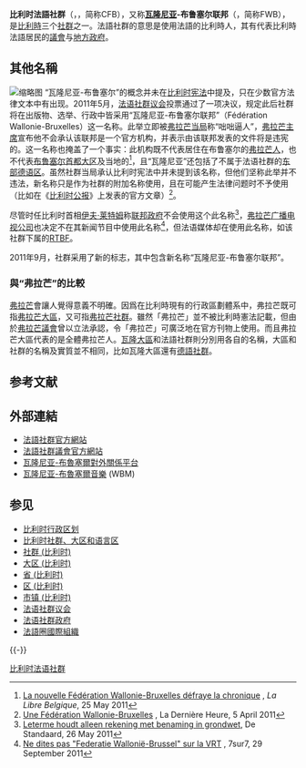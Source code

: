 {{noteTA
|G1=比利時地名
}}
{{Infobox settlement
| name                            = 比利时法语社群
| native_name                     = Communauté française de Belgique
| native_name_lang                = fr
| other_name                      = 瓦隆尼亚-布鲁塞尔联邦<br>Fédération Wallonie-Bruxelles
| settlement_type                 = {{BEL}}[[社群_(比利时)|社群]]
| image_flag                      = Flag of Wallonia.svg
| flag_size                       = 120x100px
| flag_link                       = 瓦隆旗
| image_map                       = Communauté française in Belgium.svg
| mapsize                         = 315
| subdivision_type                = [[世界政區索引|国家]]
| subdivision_name                = {{BEL}}
| subdivision_type1               = [[大区_(比利时)|大区]]
| subdivision_name1               = {{flag|Wallonia}}<br/>{{flag|Brussels}}
| established_title               = 成立
| established_date                = 1980年
| seat_type                       = 首府
| seat                            = [[布鲁塞尔|布鲁塞尔]]
| leader_title                    = 行政部门
| leader_name                     = [[法语社群政府|法语社群政府]]
| leader_title1                   = 执政党<br><small>(2019-2024年)</small>
| leader_name1                    = [[社会党_(比利时)|PS]], [[革新运动|MR]], [[生態_(比利時)|Ecolo]]
| blank_name_sec1                 = [[法语社群节日|节日]]
| blank_info_sec1                 = 9月27日
| population_total                = ±4,500,000
| blank1_name_sec1                = [[比利时语言|语言]]
| blank1_info_sec1                = [[法语|法语]]
| website                         = {{url|http://www.cfwb.be}}
| footnotes                       = 瓦隆旗帜于1975年被选为比利时法语社群的旗帜。其后于1998年被[[瓦隆大区|瓦隆大区]]采用。<ref>{{cite web|url=http://www.cfwb.be/index.php?id=438|title=Le Drapeau - Communauté française de Belgique|access-date=2021-10-03|archive-date=2011-11-14|archive-url=https://web.archive.org/web/20111114022038/http://www.cfwb.be/index.php?id=438|dead-url=no}}</ref><ref>{{Cite web |url=http://www.gallilex.cfwb.be/document/pdf/20291_000.pdf |title=Décret déterminant le jour de fête et les emblèmes propres à la Communauté française de Belgique (D. 03-07-1991, M.B. 15-11-1991) |access-date=2021-10-03 |archive-date=2015-09-24 |archive-url=https://web.archive.org/web/20150924020540/http://www.gallilex.cfwb.be/document/pdf/20291_000.pdf |dead-url=no }}</ref>
| leader_title2                   = 主席
| leader_name2                    = Pierre-Yves Jeholet (MR)
| leader_title3                   = 立法机关
| leader_name3                    = [[法语社群议会|法语社群议会]]
| leader_title4                   = 議長
| leader_name4                    = Rudy Demotte (PS)
| image_shield                    = Armoiries de la Wallonie.svg
}}
'''比利时法語社群'''（{{lang-fr|Communauté française de Belgique}}，{{IPA-fr|kɔmynote fʁɑ̃sɛz də bɛlʒik}}，简称CFB），又称'''[[瓦隆尼亚|瓦隆尼亚]]-布鲁塞尔联邦'''（{{lang-fr|Fédération Wallonie-Bruxelles}}，简称FWB），是[[比利時|比利時]]三个[[社群_(比利时)|社群]]之一。法語社群的意思是使用法語的比利時人，其有代表比利時法語居民的[[法语社群议会|議會]]与[[法语社群政府|地方政府]]。

== 其他名稱 ==
[[File:Logo-federation-wallonie-bruxelles.jpg|缩略图]]
“瓦隆尼亚-布鲁塞尔”的概念并未在[[比利时宪法|比利时宪法]]中提及，只在少数官方法律文本中有出现。2011年5月，[[法语社群议会|法语社群议会]]投票通过了一项决议，规定此后社群将在出版物、选举、行政中皆采用“瓦隆尼亚-布鲁塞尔联邦”（Fédération Wallonie-Bruxelles）这一名称。此举立即被[[弗拉芒政府|弗拉芒当局]]称“咄咄逼人”，[[弗拉芒主席|弗拉芒主席]]宣布他不会承认该联邦是一个官方机构，并表示由该联邦发表的文件将是违宪的。这一名称也掩盖了一个事实：此机构既不代表居住在布鲁塞尔的[[弗拉芒人|弗拉芒人]]，也不代表[[布鲁塞尔首都大区|布鲁塞尔首都大区]]及当地的{{link-fr|弗拉芒社区委员会|Vlaamse Gemeenschapscommissie}}<ref>[http://www.lalibre.be/actu/bruxelles/article/663095/la-nouvelle-federation-wallonie-bruxelles-defraye-la-chronique.html La nouvelle Fédération Wallonie-Bruxelles défraye la chronique] {{WebCite|url=https://www.webcitation.org/684cgHf6L?url=http://www.lalibre.be/actu/bruxelles/article/663095/la-nouvelle-federation-wallonie-bruxelles-defraye-la-chronique.html |date=20120531145629 |dateformat=iso }}, ''La Libre Belgique'', 25 May 2011</ref>，且“瓦隆尼亚”还包括了不属于法语社群的[[奧伊彭-馬爾默迪|东部德语区]]。虽然社群当局承认比利时宪法中并未提到该名称，但他们坚称此举并不违法，新名称只是作为社群的附加名称使用，且在可能产生法律问题时不予使用（比如在《[[比利时公报|比利时公报]]》上发表的官方文章）<ref>[http://www.dhnet.be/dhjournal/archives_det.phtml?id=1139068 Une Fédération Wallonie-Bruxelles] {{Wayback|url=http://www.dhnet.be/dhjournal/archives_det.phtml?id=1139068 |date=20130604225526 }}, La Dernière Heure, 5 April 2011</ref>。

尽管时任比利时首相[[伊夫·莱特姆|伊夫·莱特姆]]称[[比利時聯邦政府|联邦政府]]不会使用这个此名称<ref>[http://www.standaard.be/artikel/detail.aspx?artikelid=DMF20110526_134&s=1 Leterme houdt alleen rekening met benaming in grondwet], De Standaard, 26 May 2011</ref>，[[弗拉芒广播电视公司|弗拉芒广播电视公司]]也决定不在其新闻节目中使用此名称<ref>[http://www.7sur7.be/7s7/fr/3007/Bruxelles/article/detail/1326587/2011/09/29/Ne-dites-pas-Federatie-Wallonie-Brussel-sur-la-VRT.dhtml Ne dites pas "Federatie Wallonië-Brussel" sur la VRT] {{Wayback|url=http://www.7sur7.be/7s7/fr/3007/Bruxelles/article/detail/1326587/2011/09/29/Ne-dites-pas-Federatie-Wallonie-Brussel-sur-la-VRT.dhtml |date=20190111054940 }}, 7sur7, 29 September 2011</ref>，但法语媒体却在使用此名称，如该社群下属的[[RTBF|RTBF]]。

2011年9月，社群采用了新的标志，其中包含新名称“瓦隆尼亚-布鲁塞尔联邦”。

=== 與“弗拉芒”的比較 ===
[[弗拉芒|弗拉芒]]會讓人覺得意義不明確。因爲在比利時現有的行政區劃體系中，弗拉芒既可指[[弗拉芒大區|弗拉芒大區]]，又可指[[比利时弗拉芒社群|弗拉芒社群]]。雖然「弗拉芒」並不被比利時憲法記載，但由於[[弗拉芒議會|弗拉芒議會]]曾以立法承認，令「弗拉芒」可廣泛地在官方刊物上使用。而且弗拉芒大區代表的是全體弗拉芒人。[[瓦隆大區|瓦隆大區]]和法語社群則分別用各自的名稱，大區和社群的名稱及實質並不相同，比如瓦隆大區還有[[比利時德語社群|德語社群]]。

== 参考文献 ==
{{Reflist}}

== 外部連結 ==
* [http://www.federation-wallonie-bruxelles.be/ 法語社群官方網站] {{WebCite|url=https://www.webcitation.org/67g03UXpo?url=http://www.federation-wallonie-bruxelles.be/ |date=20120515102637 |dateformat=iso }}
* [http://www.pcf.be/ 法語社群議會官方網站] {{Wayback|url=http://www.pcf.be/ |date=20120102035025 }}
* [http://www.wbi.be/ 瓦隆尼亚-布魯塞爾對外關係平台] {{Wayback|url=http://www.wbi.be/ |date=20220104092815 }}
* [http://www.wbmusiques.be/ 瓦隆尼亚-布魯塞爾音樂] {{Wayback|url=http://www.wbmusiques.be/ |date=20211228074726 }} (WBM)

== 参见 ==
* [[比利时行政区划|比利时行政区划]]
* [[比利时社群、大区和语言区|比利时社群、大区和语言区]]
* [[社群_(比利时)|社群 (比利时)]]
* [[大区_(比利时)|大区 (比利时)]]
* [[省_(比利时)|省 (比利时)]]
* [[区_(比利时)|区 (比利时)]]
* [[市镇_(比利时)|市镇 (比利时)]]
* [[法语社群议会|法语社群议会]]
* [[法语社群政府|法语社群政府]]
* [[法語圈國際組織|法語圈國際組織]]

{{-}}
{{Subdivisions of Belgium}}
{{法語圈國際組織}}

[[Category:比利时法语社群|]]